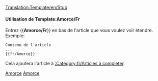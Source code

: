 [[Translation:Template/en/Stub]]
<noinclude></noinclude>{{fr/Fenêtre de message| type  = annonce
| image = StubIcon.png
| texte = <strong>Amorce</strong><br>Cet article est une amorce. Merci, si vous le pouvez, [{{fullurl:{{NAMESPACE}}:{{PAGENAME}}|action=edit}} de le compléter].
}}<includeonly>{{{1|[[Category:fr/Articles à completer]]}}}</includeonly><noinclude>

====Utilisation de Template:Amorce/Fr====
Entrez <nowiki>{{</nowiki>'''Amorce/Fr'''<nowiki>}}</nowiki> en bas de l'article que vous voulez voir étendre. Exemple:
<pre>
Contenu de l'article
...
{{fr/Amorce}}
</pre>
Cela ajoutera l'article à [[:Category:fr/Articles à completer]].

[[Category:fr/Modèles|Amorce]][[Category:fr/Fenêtres de message|Amorce]]</noinclude>
